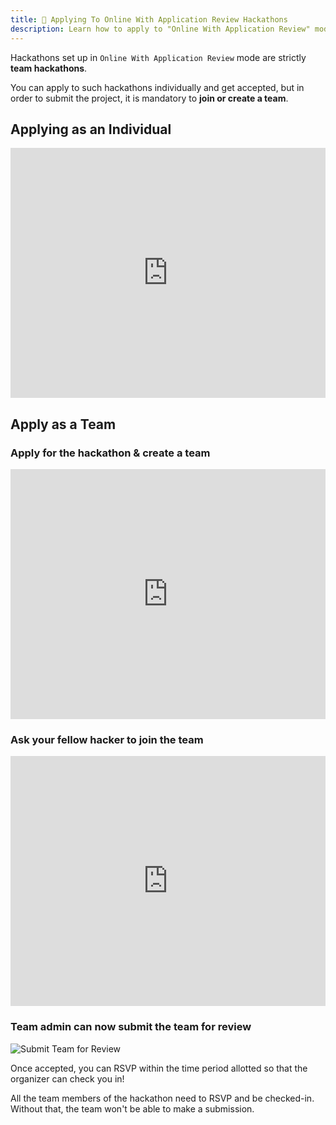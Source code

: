 ```yaml
---
title: 🔐 Applying To Online With Application Review Hackathons
description: Learn how to apply to "Online With Application Review" mode hackathons and submit your project as a team.
---
```



Hackathons set up in `Online With Application Review` mode are strictly **team hackathons**.

You can apply to such hackathons individually and get accepted, but in order to submit the project, it is mandatory to **join or create a team**.

## Applying as an Individual

<iframe
  width="100%"
  height="400"
  src="https://www.youtube.com/embed/yCrYo0-_akc"
  title="Applying Individually"
  frameborder="0"
  allow="accelerometer; autoplay; clipboard-write; encrypted-media; gyroscope; picture-in-picture"
  allowfullscreen
></iframe>

## Apply as a Team

### Apply for the hackathon & create a team

<iframe
  width="100%"
  height="400"
  src="https://www.youtube.com/embed/IdpaeoTxzdM"
  title="Apply and Create Team"
  frameborder="0"
  allow="accelerometer; autoplay; clipboard-write; encrypted-media; gyroscope; picture-in-picture"
  allowfullscreen
></iframe>

### Ask your fellow hacker to join the team

<iframe
  width="100%"
  height="400"
  src="https://www.youtube.com/embed/oZtnOCPyMAc"
  title="Invite Teammates"
  frameborder="0"
  allow="accelerometer; autoplay; clipboard-write; encrypted-media; gyroscope; picture-in-picture"
  allowfullscreen
></iframe>

### Team admin can now submit the team for review

<img src="/assets/submit-team-review.png" alt="Submit Team for Review" />

Once accepted, you can RSVP within the time period allotted so that the organizer can check you in!

<Callout type="warning">
All the team members of the hackathon need to RSVP and be checked-in. Without that, the team won't be able to make a submission.
</Callout>
